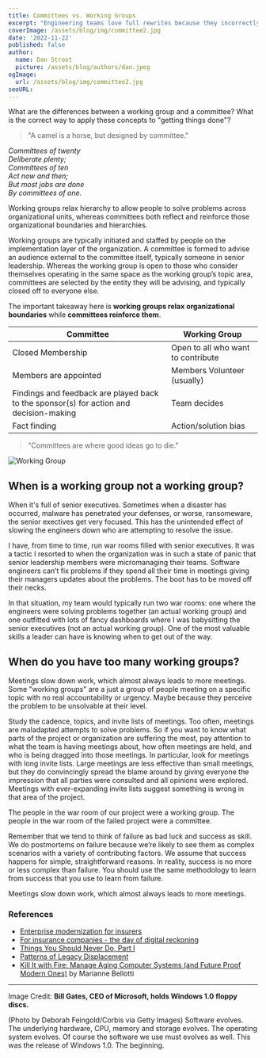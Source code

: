 ```yaml
---
title: Committees vs. Working Groups
excerpt: "Engineering teams love full rewrites because they incorrectly think of old systems as specs. They assume that since the old system works, all functional aspects have been settled. Design risks have been eliminated! They can focus purely on the technical side, add more features to the new system, or make changes to the underlying architecture without worry. However, the belief that new code is better than old is patently absurd. Old code has been used. It has been tested. Lots of bugs have been found, and more importantly fixed. So what path to take?"
coverImage: /assets/blog/img/committee2.jpg
date: '2022-11-22'
published: false
author:
  name: Dan Stroot
  picture: /assets/blog/authors/dan.jpeg
ogImage:
  url: /assets/blog/img/committee2.jpg
seoURL: 
---
```


What are the differences between a working group and a committee? What is the correct way to apply these concepts to "getting things done"?

>"A camel is a horse, but designed by committee."

_Committees of twenty<br/>Deliberate plenty;<br/>Committees of ten<br/>Act now and then;<br/>But most jobs are done<br/>By committees of one._

Working groups relax hierarchy to allow people to solve problems across organizational units, whereas committees both reflect and reinforce those organizational boundaries and hierarchies.

Working groups are typically initiated and staffed by people on the implementation layer of the organization. A committee is formed to advise an audience external to the committee itself, typically someone in senior leadership. Whereas the working group is open to those who consider themselves operating in the same space as the working group’s topic area, committees are selected by the entity they will be advising, and typically closed off to everyone else.

The important takeaway here is **working groups relax organizational boundaries** while **committees reinforce them**. 

| Committee | Working Group |
|-----------|---------------|
| Closed Membership | Open to all who want to contribute |
| Members are appointed | Members Volunteer (usually) |
| Findings and feedback are played back to the sponsor(s) for action and decision-making | Team decides |
| Fact finding | Action/solution bias |


>"Committees are where good ideas go to die."

![Working Group](/assets/blog/img/working_group.jpg)

## When is a working group not a working group?

When it's full of senior executives. Sometimes when a disaster has occurred, malware has penetrated your defenses, or worse, ransomeware, the senior exectives get very focused. This has the unintended effect of slowing the engineers down who are attempting to resolve the issue. 

I have, from time to time, run war rooms filled with senior executives. It was a tactic I resorted to when the organization was in such a state of panic that senior leadership members were micromanaging their teams. Software engineers can’t fix problems if they spend all their time in meetings giving their managers updates about the problems. The boot has to be moved off their necks. 

In that situation, my team would typically run two war rooms: one where the engineers were solving problems together (an actual working group) and one outfitted with lots of fancy dashboards where I was babysitting the senior executives (not an actual working group). One of the most valuable skills a leader can have is knowing when to get out of the way. 

## When do you have too many working groups?

Meetings slow down work, which almost always leads to more meetings. Some "working groups" are a just a group of people meeting on a specific topic with no real accountability or urgency. Maybe because they perceive the problem to be unsolvable at their level. 

Study the cadence, topics, and invite lists of meetings. Too often, meetings are maladapted attempts to solve problems. So if you want to know what parts of the project or organization are suffering the most, pay attention to what the team is having meetings about, how often meetings are held, and who is being dragged into those meetings. In particular, look for meetings with long invite lists. Large meetings are less effective than small meetings, but they do convincingly spread the blame around by giving everyone the impression that all parties were consulted and all opinions were explored. Meetings with ever-expanding invite lists suggest something is wrong in that area of the project.



The people in the war room of our project were a working group. The people in the war room of the failed project were a committee. 

Remember that we tend to think of failure as bad luck and success as skill. We do postmortems on failure because we’re likely to see them as complex scenarios with a variety of contributing factors. We assume that success happens for simple, straightforward reasons. In reality, success is no more or less complex than failure. You should use the same methodology to learn from success that you use to learn from failure. 



Meetings slow down work, which almost always leads to more meetings. 


### References

- [Enterprise modernization for insurers](https://www.thoughtworks.com/en-au/insights/blog/legacy-modernization/enterprise-modernization-insurers)
- [For insurance companies - the day of digital reckoning](https://media.bain.com/Images/BAIN_BRIEF_For_insurance_companies_the_day_of_digital_reckoning.pdf)
- [Things You Should Never Do, Part I](https://www.joelonsoftware.com/2000/04/06/things-you-should-never-do-part-i/)
- [Patterns of Legacy Displacement](https://martinfowler.com/articles/patterns-legacy-displacement/)
- [Kill It with Fire: Manage Aging Computer Systems (and Future Proof Modern Ones)](https://www.amazon.com/Kill-Fire-Manage-Computer-Systems/dp/1718501188) by Marianne Bellotti

---

Image Credit: **Bill Gates, CEO of Microsoft, holds Windows 1.0 floppy discs.**

<span className="text-sm">
(Photo by Deborah Feingold/Corbis via Getty Images) Software evolves. The underlying hardware, CPU, memory and storage evolves. The operating system evolves. Of course the software we use must evolves as well. This was the release of Windows 1.0. The beginning. 
</span>

